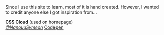 Since I use this site to learn, most of it is hand created. However, I wanted to credit anyone else I got
inspiration from...

**CSS Cloud** (used on homepage) <br /> _[@NanouuSymeon](https://twitter.com/NanouuSymeon)_ [Codepen](https://codepen.io/antoniasymeonidou/pen/BawKMqg)